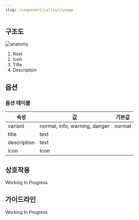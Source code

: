 ```yaml
---
slug: /component/callout/usage
---
```


## 구조도

![anatomy](./anatomy.png)

1. Root
2. Icon
3. Title
4. Description

## 옵션

### 옵션 테이블

| 속성        | 값                            | 기본값 |
| ----------- | ----------------------------- | ------ |
| variant     | normal, info, warning, danger | normal |
| title       | text                          |        |
| description | text                          |        |
| icon        | Icon                          |        |

## 상호작용

Working In Progress

## 가이드라인

Working In Progress
